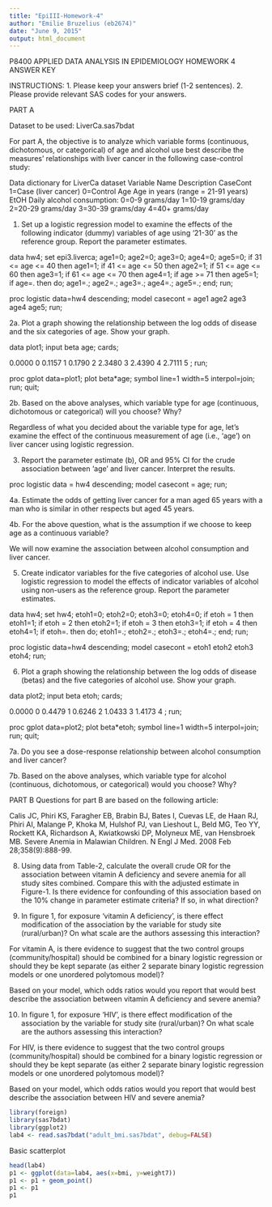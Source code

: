```yaml
---
title: "EpiIII-Homework-4"
author: "Emilie Bruzelius (eb2674)"
date: "June 9, 2015"
output: html_document
---
```

P8400 APPLIED DATA ANALYSIS IN EPIDEMIOLOGY 
HOMEWORK 4
ANSWER KEY

  
INSTRUCTIONS:
1. Please keep your answers brief (1-2 sentences).
2. Please provide relevant SAS codes for your answers.


PART A

Dataset to be used: LiverCa.sas7bdat

For part A, the objective is to analyze which variable forms (continuous, dichotomous, or categorical) of age and alcohol use best describe the measures’ relationships with liver cancer in the following case-control study:  

Data dictionary for LiverCa dataset
Variable Name 	Description
CaseCont
 	1=Case (liver cancer)
	0=Control
Age	Age in years (range = 21-91 years)
EtOH
 	Daily alcohol consumption:
	0=0-9 grams/day
1=10-19 grams/day
2=20-29 grams/day
3=30-39 grams/day
4=40+ grams/day

1. Set up a logistic regression model to examine the effects of the following indicator (dummy) variables of age using ‘21-30’ as the reference group.  Report the parameter estimates.  

     

data hw4;
set epi3.liverca;
  age1=0;
  age2=0;
  age3=0;
  age4=0;
  age5=0;
  if 31 <= age <= 40 then age1=1;
  if 41 <= age <= 50 then age2=1;
  if 51 <= age <= 60 then age3=1;
  if 61 <= age <= 70 then age4=1;
  if age >= 71 then age5=1;
if age=. then do;
age1=.;
age2=.;
age3=.;
age4=.;
age5=.;
end;
run;

proc logistic data=hw4 descending;
  model casecont = age1 age2 age3 age4 age5;
run;



2a. Plot a graph showing the relationship between the log odds of disease and the six categories of age.  Show your graph.


data plot1;
input beta age;
cards;

0.0000 0
0.1157 1
0.1790 2
2.3480 3
2.4390 4
2.7111 5
;
run;
 
proc gplot data=plot1;
plot beta*age;
symbol line=1 width=5 interpol=join;
run;
quit;


2b. Based on the above analyses, which variable type for age (continuous, dichotomous or categorical) will you choose?  Why?




Regardless of what you decided about the variable type for age, let’s examine the effect of the continuous measurement of age (i.e., ‘age’) on liver cancer using logistic regression.

3. Report the parameter estimate (b), OR and 95% CI for the crude association between ‘age’ and liver cancer. Interpret the results.

proc logistic data = hw4 descending;
model casecont = age; 
run;




4a. Estimate the odds of getting liver cancer for a man aged 65 years with a man who is similar in other respects but aged 45 years.



4b. For the above question, what is the assumption if we choose to keep age as a continuous variable?





We will now examine the association between alcohol consumption and liver cancer.  

5. Create indicator variables for the five categories of alcohol use. Use logistic regression to model the effects of indicator variables of alcohol using non-users as the reference group. Report the parameter estimates. 
                        
data hw4;
  set hw4;
  etoh1=0;
  etoh2=0;
  etoh3=0;
  etoh4=0;
  if etoh = 1 then etoh1=1;
  if etoh = 2 then etoh2=1;
  if etoh = 3 then etoh3=1;
  if etoh = 4 then etoh4=1;
  if etoh=. then do;
  etoh1=.;
  etoh2=.;
  etoh3=.;
  etoh4=.;
  end;
  run;

proc logistic data=hw4 descending;
model casecont = etoh1 etoh2 etoh3 etoh4;
run;







6. Plot a graph showing the relationship between the log odds of disease (betas) and the five categories of alcohol use. Show your graph.

data plot2;
input beta etoh;
cards;

0.0000 0
0.4479 1
0.6246 2
1.0433 3
1.4173 4
;
run;

proc gplot data=plot2;
plot beta*etoh;
symbol line=1 width=5 interpol=join;
run;
quit;




7a. Do you see a dose-response relationship between alcohol consumption and liver cancer? 





7b. Based on the above analyses, which variable type for alcohol (continuous, dichotomous, or categorical) would you choose?  Why?







PART B 
Questions for  part B are based on the following article:

Calis JC, Phiri KS, Faragher EB, Brabin BJ, Bates I, Cuevas LE, de Haan RJ, Phiri AI, Malange P, Khoka M, Hulshof PJ, van Lieshout L, Beld MG, Teo YY, Rockett KA, Richardson A, Kwiatkowski DP, Molyneux ME, van Hensbroek MB.  Severe Anemia in Malawian Children. N Engl J Med. 2008 Feb 28;358(9):888-99.

8. Using data from Table-2, calculate the overall crude OR for the association between vitamin A deficiency and severe anemia for all study sites combined. Compare this with the adjusted estimate in Figure-1. Is there evidence for confounding of this association based on the 10% change in parameter estimate criteria? If so, in what direction?


9. In figure 1, for exposure ‘vitamin A deficiency’, is there effect modification of the association by the variable for study site (rural/urban)? On what scale are the authors assessing this interaction? 

For vitamin A, is there evidence to suggest that the two control groups (community/hospital) should be combined for a binary logistic regression or should they be kept separate (as either 2 separate binary logistic regression models or one unordered polytomous model)?

Based on your model, which odds ratios would you report that would best describe the association between vitamin A deficiency and severe anemia?


10. In figure 1, for exposure ‘HIV’, is there effect modification of the association by the variable for study site (rural/urban)? On what scale are the authors assessing this interaction? 

For HIV, is there evidence to suggest that the two control groups (community/hospital) should be combined for a binary logistic regression or should they be kept separate (as either 2 separate binary logistic regression models or one unordered polytomous model)?

Based on your model, which odds ratios would you report that would best describe the association between HIV and severe anemia?




```r
library(foreign)
library(sas7bdat)
library(ggplot2)
lab4 <- read.sas7bdat("adult_bmi.sas7bdat", debug=FALSE)
```

Basic scatterplot
```r
head(lab4)
p1 <- ggplot(data=lab4, aes(x=bmi, y=weight7))
p1 <- p1 + geom_point()
p1 <- p1
p1
```

```r

```



